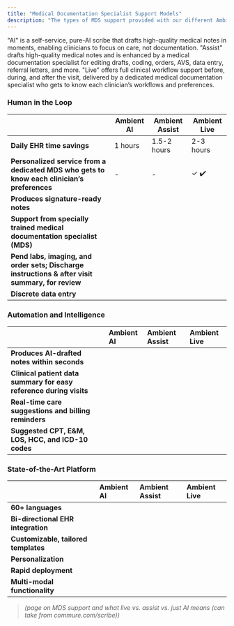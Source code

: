 ```yaml
---
title: "Medical Documentation Specialist Support Models"
description: "The types of MDS support provided with our different Ambient solutions. "
---
```


<Card title="Commure Ambient AI" icon="sparkles" color="#1235fd">
  "AI" is a self-service, pure-AI scribe that drafts high-quality medical notes in moments, enabling clinicians to focus on care, not documentation.
</Card>

<Card title="Commure Ambient Assist" icon="stars" color="#1235fd">
  "Assist" drafts high-quality medical notes and is enhanced by a medical documentation specialist for editing drafts, coding, orders, AVS, data entry, referral letters, and more.
</Card>

<Card title="Commure Ambient Live" icon="star-shooting" color="#1235fd">
  "Live" offers full clinical workflow support before, during, and after the visit, delivered by a dedicated medical documentation specialist who gets to know each clinician’s workflows and preferences.
</Card>

### **Human in the Loop**

|                                                                                                  | **Ambient AI** | **Ambient Assist** | **Ambient Live** |
| ------------------------------------------------------------------------------------------------ | -------------- | ------------------ | ---------------- |
| **Daily EHR time savings**                                                                       | 1 hours        | 1.5-2 hours        | 2-3 hours        |
| **Personalized service from a dedicated MDS who gets to know each clinician’s preferences**      | -              | -                  | ✓ ✔️             |
| **Produces signature-ready notes**                                                               |                |                    |                  |
| **Support from specially trained medical documentation specialist (MDS)**                        |                |                    |                  |
| **Pend labs, imaging, and order sets; Discharge instructions & after visit summary, for review** |                |                    |                  |
| **Discrete data entry**                                                                          |                |                    |                  |

### **Automation and Intelligence**

|                                                                    | **Ambient AI** | **Ambient Assist** | **Ambient Live** |
| :----------------------------------------------------------------- | :------------- | :----------------- | :--------------- |
| **Produces AI-drafted notes within seconds**                       |                |                    |                  |
| **Clinical patient data summary for easy reference during visits** |                |                    |                  |
| **Real-time care suggestions and billing reminders**               |                |                    |                  |
| **Suggested CPT, E&M, LOS, HCC, and ICD-10 codes**                 |                |                    |                  |

### **State-of-the-Art Platform**

|                                      | **Ambient AI** | **Ambient Assist** | **Ambient Live** |
| :----------------------------------- | :------------- | :----------------- | :--------------- |
| **60\+ languages**                   |                |                    |                  |
| **Bi-directional EHR integration**   |                |                    |                  |
| **Customizable, tailored templates** |                |                    |                  |
| **Personalization**                  |                |                    |                  |
| **Rapid deployment**                 |                |                    |                  |
| **Multi-modal functionality**        |                |                    |                  |

> _(page on MDS support and what live vs. assist vs. just AI means (can take from commure.com/scribe))_